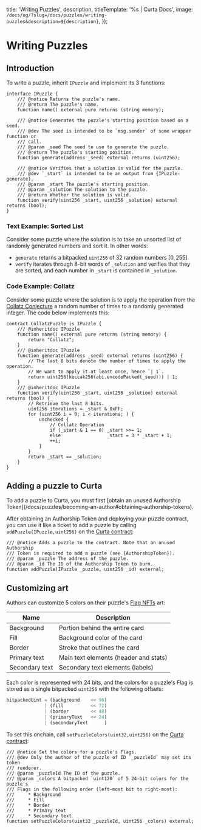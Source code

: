 

  title: 'Writing Puzzles',
  description,
  titleTemplate: '%s | Curta Docs',
  image: `/docs/og/?slug=/docs/puzzles/writing-puzzles&description=${description}`,
});

# Writing Puzzles

<Description children={description} />

## Introduction

To write a puzzle, inherit `IPuzzle` and implement its 3 functions:

```sol fileName='IPuzzle.sol' highlightLines={[4, 11, 18]} showLineNumbers={false}
interface IPuzzle {
    /// @notice Returns the puzzle's name.
    /// @return The puzzle's name.
    function name() external pure returns (string memory);

    /// @notice Generates the puzzle's starting position based on a seed.
    /// @dev The seed is intended to be `msg.sender` of some wrapper function or
    /// call.
    /// @param _seed The seed to use to generate the puzzle.
    /// @return The puzzle's starting position.
    function generate(address _seed) external returns (uint256);

    /// @notice Verifies that a solution is valid for the puzzle.
    /// @dev `_start` is intended to be an output from {IPuzzle-generate}.
    /// @param _start The puzzle's starting position.
    /// @param _solution The solution to the puzzle.
    /// @return Whether the solution is valid.
    function verify(uint256 _start, uint256 _solution) external returns (bool);
}
```

### Text Example: Sorted List

Consider some puzzle where the solution is to take an unsorted list of randomly generated numbers and sort it. In other words:

- `generate` returns a bitpacked `uint256` of 32 random numbers $[0, 255]$.
- `verify` iterates through 8-bit words of `_solution` and verifies that they are sorted, and each number in `_start` is contained in `_solution`.

### Code Example: Collatz

Consider some puzzle where the solution is to apply the operation from the [Collatz Conjecture](https://en.wikipedia.org/wiki/Collatz_conjecture#Statement_of_the_problem) a random number of times to a randomly generated integer. The code below implements this:

```sol fileName="CollatzPuzzle.sol"
contract CollatzPuzzle is IPuzzle {
    /// @inheritdoc IPuzzle
    function name() external pure returns (string memory) {
        return "Collatz";
    }
    /// @inheritdoc IPuzzle
    function generate(address _seed) external returns (uint256) {
        // The last 8 bits denote the number of times to apply the operation.
        // We want to apply it at least once, hence `| 1`.
        return uint256(keccak256(abi.encodePacked(_seed))) | 1;
    }
    /// @inheritdoc IPuzzle
    function verify(uint256 _start, uint256 _solution) external returns (bool) {
        // Retrieve the last 8 bits.
        uint256 iterations = _start & 0xFF;
        for (uint256 i = 0; i < iterations; ) {
            unchecked {
                // Collatz Operation
                if (_start & 1 == 0) _start >>= 1;
                else                 _start = 3 * _start + 1;
                ++i;
            }
        }
        return _start == _solution;
    }
}
```

## Adding a puzzle to Curta

<Callout intent="warning">
  To add a puzzle to Curta, you must first [obtain an unused Authorship Token](/docs/puzzles/becoming-an-author#obtaining-authorship-tokens).
</Callout>

After obtaining an Authorship Token and deploying your puzzle contract, you can use it like a ticket to add a puzzle by calling `addPuzzle(IPuzzle,uint256)` on the [Curta contract](/docs/contracts#curta-puzzles):

```sol showLineNumbers={false}
/// @notice Adds a puzzle to the contract. Note that an unused Authorship
/// Token is required to add a puzzle (see {AuthorshipToken}).
/// @param _puzzle The address of the puzzle.
/// @param _id The ID of the Authorship Token to burn.
function addPuzzle(IPuzzle _puzzle, uint256 _id) external;
```

## Customizing art

Authors can customize 5 colors on their puzzle's [Flag NFTs](/docs/puzzles/submitting-solutions#flag-nfts) art:

| Name           | Description                           |
| -------------- | ------------------------------------- |
| Background     | Portion behind the entire card        |
| Fill           | Background color of the card          |
| Border         | Stroke that outlines the card         |
| Primary text   | Main text elements (header and stats) |
| Secondary text | Secondary text elements (labels)      |

Each color is represented with 24 bits, and the colors for a puzzle's Flag is stored as a single bitpacked `uint256` with the following offsets:

```py showLineNumbers={false}
bitpackedUint = (background    << 96)
              | (fill          << 72)
              | (border        << 48)
              | (primaryText   << 24)
              | (secondaryText      )
```

To set this onchain, call `setPuzzleColors(uint32,uint256)` on the [Curta contract](/docs/contracts#curta-puzzles):

```sol showLineNumbers={false}
/// @notice Set the colors for a puzzle's Flags.
/// @dev Only the author of the puzzle of ID `_puzzleId` may set its token
/// renderer.
/// @param _puzzleId The ID of the puzzle.
/// @param _colors A bitpacked `uint120` of 5 24-bit colors for the puzzle's
/// Flags in the following order (left-most bit to right-most):
///     * Background
///     * Fill
///     * Border
///     * Primary text
///     * Secondary text
function setPuzzleColors(uint32 _puzzleId, uint256 _colors) external;
```

